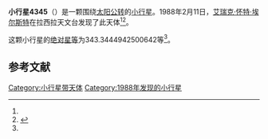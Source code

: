 {{Infobox planet
| bgcolour = #FFFFC0
| name = 4345 Rachmaninoff
| symbol = 
| image = 
| caption = 
| discovery = yes
| discovery_ref = 
| discoverer = [[艾瑞克·怀特·埃尔斯特|艾瑞克·怀特·埃尔斯特]]
| discovery_site = [[拉西拉天文台|拉西拉天文台]] 
| discovered = 1988年2月11日
| designations = yes
| mp_name = 
| named_after = 
| alt_names = 1988 CM2/ 1979 HD3 / 1981 UR19 / 1986 TJ5
| mp_category = [[主带小行星|主带小行星]]
| orbit_ref = <ref name="a">[http://ssd.jpl.nasa.gov/sbdb.cgi?sstr=4345 4345 Rachmaninoff] {{Wayback|url=http://ssd.jpl.nasa.gov/sbdb.cgi?sstr=4345 |date=20201124004854 }}，小行星數據庫瀏覽器（JPL Small-Body Database Browser）－[[美国国家航空航天局|美国国家航空航天局]]喷气推进实验室</ref>
| epoch = 2456400.5 (2013年4月18日更新)
| aphelion = {{convert|3.003789405956599|AU|km|3|abbr=on|lk=out}}
| perihelion = {{convert|2.801528366177631|AU|km|3|abbr=on}}
| semimajor = {{convert|2.902658886067115|AU|km|3|abbr=on}}
| eccentricity = 0.034840649
| period = 1806.310594 [[日|日]]<br />4.95[[儒略年|儒略年]]
| avg_speed = 
| inclination = 2.85701832714788
| asc_node = 136.4358565650785
| mean_anomaly = 
| arg_peri = 343.3444942500642
| satellites = 
| physical_characteristics = yes
| dimensions = 
| mass = 
| density = 
| surface_grav = 
| escape_velocity = 
| sidereal_day = 
| axial_tilt = 
| pole_ecliptic_lat = 
| pole_ecliptic_lon = 
| albedo = 
| temperatures= 
| temp_name1 = 
| mean_temp_1 = 
| max_temp_1 = 
| temp_name2 = 
| max_temp_2 = 
| spectral_type = 
| abs_magnitude = 343.3444942500642
}}

'''小行星4345'''（{{lang-en|4345 Rachmaninoff}}）是一颗围绕[[太阳|太阳]][[公转|公转]]的[[小行星|小行星]]。1988年2月11日，[[艾瑞克·怀特·埃尔斯特|艾瑞克·怀特·埃尔斯特]]在拉西拉天文台发现了此天体<ref name="a" /><ref>{{cite news|title=小行星列表|url=http://cfa-www.harvard.edu/iau/lists/NumberedMPs.txt|accessdate=2013-07-08|newspaper=哈佛大学|archive-date=2008-05-17|archive-url=https://web.archive.org/web/20080517010638/http://cfa-www.harvard.edu/iau/lists/NumberedMPs.txt|dead-url=no}}</ref>。

这颗小行星的[[绝对星等|绝对星等]]为343.3444942500642等<ref name="a" />。

==参考文献==
{{reflist}}
{{Minor Planet Number|[[小行星4344|小行星4344]]|[[小行星4346|小行星4346]]}}

{{小天体}}

[[Category:小行星带天体|Category:小行星带天体]]
[[Category:1988年发现的小行星|Category:1988年发现的小行星]]

{{asteroid-stub}}